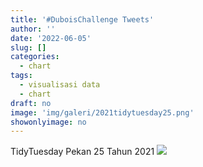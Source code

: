 ```yaml
---
title: '#DuboisChallenge Tweets'
author: ''
date: '2022-06-05'
slug: []
categories:
  - chart
tags:
  - visualisasi data
  - chart
draft: no
image: 'img/galeri/2021tidytuesday25.png'
showonlyimage: no
---
```

TidyTuesday Pekan 25 Tahun 2021
<!--more-->
![](images/2021tidytuesday25.png)